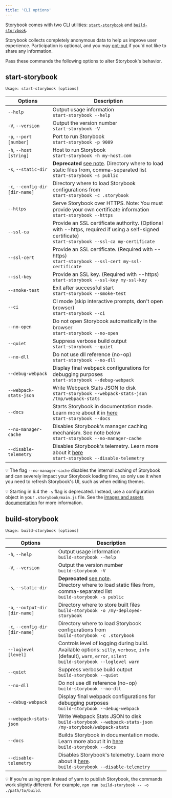 ```yaml
---
title: 'CLI options'
---
```


Storybook comes with two CLI utilities: [`start-storybook`](#start-storybook) and [`build-storybook`](#build-storybook).

<div class="aside">

Storybook collects completely anonymous data to help us improve user experience. Participation is optional, and you may [opt-out](../configure/telemetry.mdx#how-to-opt-out) if you'd not like to share any information.

</div>

Pass these commands the following options to alter Storybook's behavior.

## start-storybook

```plaintext
Usage: start-storybook [options]
```

| Options                         | Description                                                                                                                                                                  |
| ------------------------------- | -----------------------------------------------------------------------------------------------------------------------------------------------------------------------------|
| `--help`                        | Output usage information <br/>`start-storybook --help`                                                                                                                       |
| `-V`, `--version`               | Output the version number <br/>`start-storybook -V`                                                                                                                          |
| `-p`, `--port [number]`         | Port to run Storybook <br/>`start-storybook -p 9009`                                                                                                                         |
| `-h`, `--host [string]`         | Host to run Storybook <br/>`start-storybook -h my-host.com`                                                                                                                  |
| `-s`, `--static-dir`            | **Deprecated** [see note](#static-dir-deprecation). Directory where to load static files from, comma-separated list<br/>`start-storybook -s public`                          |
| `-c`, `--config-dir [dir-name]` | Directory where to load Storybook configurations from <br/>`start-storybook -c .storybook`                                                                                   |
| `--https`                       | Serve Storybook over HTTPS. Note: You must provide your own certificate information<br/>`start-storybook --https`                                                            |
| `--ssl-ca`                      | Provide an SSL certificate authority. (Optional with --https, required if using a self-signed certificate)<br/>`start-storybook --ssl-ca my-certificate`                     |
| `--ssl-cert`                    | Provide an SSL certificate. (Required with --https)<br/>`start-storybook --ssl-cert my-ssl-certificate`                                                                      |
| `--ssl-key`                     | Provide an SSL key. (Required with --https)<br/>`start-storybook --ssl-key my-ssl-key`                                                                                       |
| `--smoke-test`                  | Exit after successful start<br/>`start-storybook --smoke-test`                                                                                                               |
| `--ci`                          | CI mode (skip interactive prompts, don't open browser)<br/>`start-storybook --ci`                                                                                            |
| `--no-open`                     | Do not open Storybook automatically in the browser<br/>`start-storybook --no-open`                                                                                           |
| `--quiet`                       | Suppress verbose build output<br/>`start-storybook --quiet`                                                                                                                  |
| `--no-dll`                      | Do not use dll reference (no-op)<br/>`start-storybook --no-dll`                                                                                                              |
| `--debug-webpack`               | Display final webpack configurations for debugging purposes<br/>`start-storybook --debug-webpack`                                                                            |
| `--webpack-stats-json`          | Write Webpack Stats JSON to disk<br/>`start-storybook --webpack-stats-json /tmp/webpack-stats`                                                                               |
| `--docs`                        | Starts Storybook in documentation mode. Learn more about it in [here](../writing-docs/build-documentation.mdx#preview-storybooks-documentation)<br/>`start-storybook --docs` |
| `--no-manager-cache`            | Disables Storybook's manager caching mechanism. See note below<br/>`start-storybook --no-manager-cache`                                                                      |
| `--disable-telemetry`           | Disables Storybook's telemetry. Learn more about it [here](../configure/telemetry.mdx)<br/>`start-storybook --disable-telemetry`                                             |

<div class="aside">
💡 The flag <code>--no-manager-cache</code> disables the internal caching of Storybook and can severely impact your Storybook loading time, so only use it when you need to refresh Storybook's UI, such as when editing themes.
</div>

<div class="aside" id="static-dir-deprecation">

💡 Starting in 6.4 the `-s` flag is deprecated. Instead, use a configuration object in your `.storybook/main.js` file. See the [images and assets documentation](../configure/images-and-assets.mdx#serving-static-files-via-storybook-configuration) for more information.

</div>

## build-storybook

```plaintext
Usage: build-storybook [options]
```

| Options                         | Description                                                                                                                                                                  |
| ------------------------------- | -----------------------------------------------------------------------------------------------------------------------------------------------------------------------------|
| `-h`, `--help`                  | Output usage information<br/>`build-storybook --help`                                                                                                                        |
| `-V`, `--version`               | Output the version number<br/>`build-storybook -V`                                                                                                                           |
| `-s`, `--static-dir`            | **Deprecated** [see note](#static-dir-deprecation).<br/> Directory where to load static files from, comma-separated list<br/>`build-storybook -s public`                     |
| `-o`, `--output-dir [dir-name]` | Directory where to store built files<br/>`build-storybook -o /my-deployed-storybook`                                                                                         |
| `-c`, `--config-dir [dir-name]` | Directory where to load Storybook configurations from<br/>`build-storybook -c .storybook`                                                                                    |
| `--loglevel [level]`            | Controls level of logging during build.<br/> Available options: `silly`, `verbose`, `info` (default), `warn`, `error`, `silent`<br/>`build-storybook --loglevel warn`        |
| `--quiet`                       | Suppress verbose build output<br/>`build-storybook --quiet`                                                                                                                  |
| `--no-dll`                      | Do not use dll reference (no-op)<br/>`build-storybook --no-dll`                                                                                                              |
| `--debug-webpack`               | Display final webpack configurations for debugging purposes<br/>`build-storybook --debug-webpack`                                                                            |
| `--webpack-stats-json`          | Write Webpack Stats JSON to disk<br/>`build-storybook --webpack-stats-json /my-storybook/webpack-stats`                                                                      |
| `--docs`                        | Builds Storybook in documentation mode. Learn more about it in [here](../writing-docs/build-documentation.mdx#publish-storybooks-documentation)<br/>`build-storybook --docs` |
| `--disable-telemetry`           | Disables Storybook's telemetry. Learn more about it [here](../configure/telemetry.mdx).<br/>`build-storybook --disable-telemetry`                                            |

<div class="aside">
💡  If you're using npm instead of yarn to publish Storybook, the commands work slightly different. For example, <code>npm run build-storybook -- -o ./path/to/build</code>.
</div>
